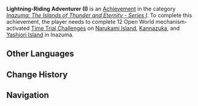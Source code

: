{{Achievement Infobox
|title        = Lightning-Riding Adventurer (I)
|id           = 80094
|order id     = 0094
|category     = Inazuma: The Islands of Thunder and Eternity - Series I
|description  = Complete 12 Open World mechanism-activated [[Time Trial Challenge]]s on Narukami Island, Kannazuka, and Yashiori Island in Inazuma.
|requirements = 
|primogems    = 10
|tracking     = Tracks the amount of Open World mechanism-activated Time Trial Challenges completed.
|topic        = Time Trial Challenges
|set          = Lightning-Riding Adventurer (I)
|tier         = 2
|tiers_total  = 3
|tier1        = Lightning-Riding Adventurer (I) (Tier 1)
|tier2        = Lightning-Riding Adventurer (I) (Tier 2)
|tier3        = Lightning-Riding Adventurer (I) (Tier 3)
|prev         = Lightning-Riding Adventurer (I) (Tier 1)
|next         = Lightning-Riding Adventurer (I) (Tier 3)
}}
'''Lightning-Riding Adventurer (I)''' is an [[Achievement]] in the category ''[[Inazuma: The Islands of Thunder and Eternity - Series I]]''. To complete this achievement, the player needs to complete 12 Open World mechanism-activated [[Time Trial Challenge]]s on [[Narukami Island]], [[Kannazuka]], and [[Yashiori Island]] in Inazuma.
<!--
==Trivia==

==Video Guides==
{{EVT
|video1   = 
|caption1 = 
}}
-->
==Other Languages==
{{Transclude|Lightning-Riding Adventurer (I)|Other Languages}}

==Change History==
{{Change History|2.0}}
<!--
==References==
{{Reflist}}
-->
==Navigation==
{{Achievement Navbox|Inazuma: The Islands of Thunder and Eternity - Series I}}
